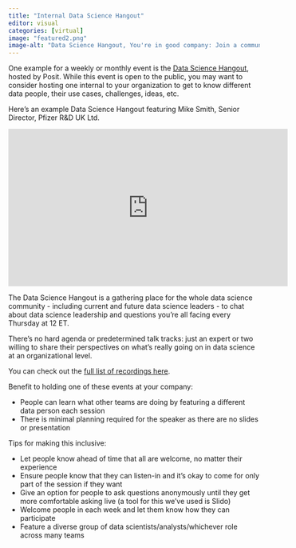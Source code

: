 ```yaml
---
title: "Internal Data Science Hangout"
editor: visual
categories: [virtual]
image: "featured2.png"
image-alt: "Data Science Hangout, You're in good company: Join a community of data scientists that share insights about what it means to be a responsible, effective, and inspiring leader"
---
```


One example for a weekly or monthly event is the [Data Science Hangout](https://posit.co/data-science-hangout), hosted by Posit. While this event is open to the public, you may want to consider hosting one internal to your organization to get to know different data people, their use cases, challenges, ideas, etc.

Here's an example Data Science Hangout featuring Mike Smith, Senior Director, Pfizer R&D UK Ltd.

```{=html}
<iframe width="560" height="315" src="https://www.youtube.com/embed/Dy1R2-jEeJQ" title="YouTube video player" frameborder="0" allow="accelerometer; autoplay; clipboard-write; encrypted-media; gyroscope; picture-in-picture; web-share" allowfullscreen></iframe>
```
The Data Science Hangout is a gathering place for the whole data science community - including current and future data science leaders - to chat about data science leadership and questions you're all facing every Thursday at 12 ET.

There's no hard agenda or predetermined talk tracks: just an expert or two willing to share their perspectives on what's really going on in data science at an organizational level.

You can check out the [full list of recordings here](https://www.youtube.com/playlist?list=PL9HYL-VRX0oTu3bUoyYknD-vpR7Uq6bsR).

Benefit to holding one of these events at your company:

-   People can learn what other teams are doing by featuring a different data person each session
-   There is minimal planning required for the speaker as there are no slides or presentation

Tips for making this inclusive:

-   Let people know ahead of time that all are welcome, no matter their experience
-   Ensure people know that they can listen-in and it's okay to come for only part of the session if they want
-   Give an option for people to ask questions anonymously until they get more comfortable asking live (a tool for this we've used is Slido)
-   Welcome people in each week and let them know how they can participate
-   Feature a diverse group of data scientists/analysts/whichever role across many teams
